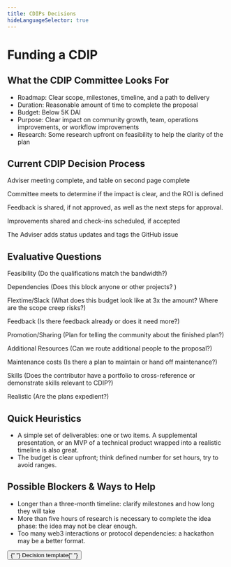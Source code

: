```yaml
---
title: CDIPs Decisions
hideLanguageSelector: true
---
```


# Funding a CDIP

## What the CDIP Committee Looks For

- Roadmap: Clear scope, milestones, timeline, and a path to delivery
- Duration: Reasonable amount of time to complete the proposal
- Budget: Below 5K DAI
- Purpose: Clear impact on community growth, team, operations improvements, or workflow improvements
- Research: Some research upfront on feasibility to help the clarity of the plan

## Current CDIP Decision Process

<Checklist>


Adviser meeting complete, and table on second page complete

Committee meets to determine if the impact is clear, and the ROI is defined

Feedback is shared, if not approved, as well as the next steps for approval.

Improvements shared and check-ins scheduled, if accepted

The Adviser adds status updates and tags the GitHub issue

</Checklist>


## Evaluative Questions

<Checklist>


Feasibility (Do the qualifications match the bandwidth?)

Dependencies (Does this block anyone or other projects? )

Flextime/Slack (What does this budget look like at 3x the amount? Where are the scope creep risks?)

Feedback (Is there feedback already or does it need more?)

Promotion/Sharing (Plan for telling the community about the finished plan?)

Additional Resources (Can we route additional people to the proposal?)

Maintenance costs (Is there a plan to maintain or hand off maintenance?)

Skills (Does the contributor have a portfolio to cross-reference or demonstrate skills relevant to CDIP?)

Realistic (Are the plans expedient?)

</Checklist>


## Quick Heuristics

- A simple set of deliverables: one or two items. A supplemental presentation, or an MVP of a technical product wrapped into a realistic timeline is also great.
- The budget is clear upfront; think defined number for set hours, try to avoid ranges.

## Possible Blockers & Ways to Help

- Longer than a three-month timeline: clarify milestones and how long they will take
- More than five hours of research is necessary to complete the idea phase: the idea may not be clear enough.
- Too many web3 interactions or protocol dependencies: a hackathon may be a better format.

<Button to="https://docs.google.com/document/d/1rOTi9J_X9VkWVsIfm0tkd3bwDuPscfuKYSRJFXuO0-A/edit?usp=sharing">
  {" "}
  Decision template{" "}
</Button>
